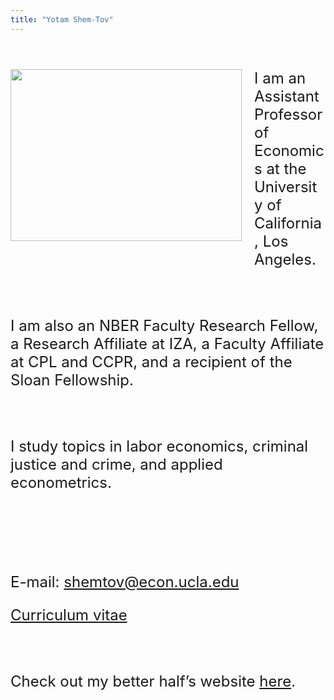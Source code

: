 ```yaml
---
title: "Yotam Shem-Tov"
---
```


 <!-- # To install icons I use the oackage library("icon") that can be installed using: devtools::install_github("ropenscilabs/icon") -->

<!-- To compile -->
<!-- library(rmarkdown) -->
<!-- render_site() -->


<!-- To push to github I use the following commands in the command line: -->
<!-- git add --all -->
<!-- git commit -m "CV updates" -->
<!-- git push -u origin master -->

<!-- <br><br> -->

<!-- <br><br> -->

<div class="page__inner-wrap" markdown="1">
<header><h1 class="page__title" itemprop="headline"></h1></header><section class="page__content" itemprop="text"><p><img class="img-responsive" style="float: left; margin: 0px 20px 20px 0px;" src="files/yotam3.jpg" width="370" height="275">
<font size="5"> 


I am an Assistant Professor of Economics at the University of California, Los Angeles.

&nbsp;

I am also an NBER Faculty Research Fellow, a Research Affiliate at IZA, a Faculty Affiliate at CPL and CCPR, and a recipient of the Sloan Fellowship. 

&nbsp;

I study topics in labor economics, criminal justice and crime, and applied econometrics. 
<!-- I received a Ph.D. in Economics from UC Berkeley in May 2019. Before that, I completed an M.A. in Economics and a B.A. in Economics and Philosophy from Tel-Aviv University.    -->

&nbsp;


&nbsp;

<!-- E-mail: shemtov@econ.ucla.edu -->
E-mail: <a href="shemtov@econ.ucla.edu" target="_blank"> shemtov@econ.ucla.edu</a></p></section>
<a href="files/CV_Yotam_ShemTov.pdf" target="_blank">Curriculum vitae</a></p></section>

<!-- &nbsp; -->

<!--  **UCLA students**: Schedule a <a href="https://calendly.com/shem-tov/15min" target="_blank">15-min</a> meeting with me (feel free to register for more than one slot) -->

&nbsp;



Check out my better half's website <a href="https://sites.google.com/site/julianalondonovelez/home" target="_blank">here</a>.

<font size="3">
</div>

<br><br>
<br><br>
<!-- <br><br> -->

<!-- --- -->
<!-- ## Working papers -->
<!-- ### New Estimates of the Behavioral and Incapacitation Effects of Prison -->
<!-- #### with Evan K. Rose  (Job Market Paper) -->

<!-- U.S. courts provide constitutionally mandated legal services to indigent defendants via private court-appointed attorneys and public defenders' organizations. I investigate the relative efficacy of these two modes of indigent defense by comparing outcomes of co-defendants assigned either a public defender or a private court-appointed attorney within the same case. Using data from San Francisco and federal district courts, I argue and show empirically that in multiple defendant cases public defender assignment is as good as random. Estimates show that public defenders reduce the probability of any prison sentences by 22%, as well as the length of prison by 10%.   -->

<!-- --- -->
<!-- ## Working papers -->

<!-- aass -->

<!-- aassa -->

<!-- </body> -->



<!-- sdsdsd -->


<!-- <img style="float: right;" src="Screenshot from 2016-05-06 11:00:07.png"> -->



